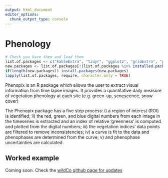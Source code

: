 ```yaml
---
output: html_document
editor_options: 
  chunk_output_type: console
---
```

# Phenology

```r
# Check you have them and load them
list.of.packages <- c("kableExtra", "tidyr", "ggplot2", "gridExtra", "phenopix")
new.packages <- list.of.packages[!(list.of.packages %in% installed.packages()[,"Package"])]
if(length(new.packages)) install.packages(new.packages)
lapply(list.of.packages, require, character.only = TRUE)

```

Phenopix is an R package which allows the user to extract visual information from time lapse images.  It provides a quantitative daily measure of vegetation phenology at each site (e.g. green-up, senescence, snow cover)


The Phenopix package has a five step process:
  i) a region of interest (ROI) is identified;
  ii) the red, green, and blue digital numbers from each image in the timeseries is extracted and an index of relative ‘greenness’ is computed and plotted from the digital numbers; 
  iii) the vegetation indices’ data points are filtered to remove inconsistencies; 
  iv) a curve is fit to the data and phenophases are determined from the curve; 
  v) and phenophase uncertainties are calculated.
  
##  Worked example

Coming soon. Check the [wildCo github page for updates](https://github.com/WildCoLab)
